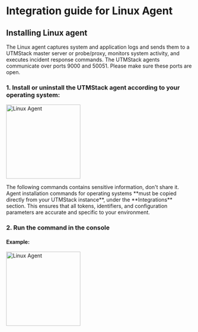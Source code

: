 # Integration guide for Linux Agent


## Installing Linux agent

<Note>
    The Linux agent captures system and application logs and sends them to a UTMStack master server or probe/proxy, monitors system activity, and executes incident response commands. The UTMStack agents communicate over ports 9000 and 50051. Please make sure these ports are open.
</Note>

### 1. Install or uninstall the UTMStack agent according to your operating system:


<img
  height="200"
  className="block rounded-xl"
  src="/assets/images/integrations/linuxagent/step1.png"
  alt="Linux Agent"
/>

<Note>
    The following commands contains sensitive information, don't share it.
</Note>

<Warning>
    Agent installation commands for operating systems **must be copied directly from your UTMStack instance**, under the **Integrations** section.  
    This ensures that all tokens, identifiers, and configuration parameters are accurate and specific to your environment.
</Warning>

### 2. Run the command in the console

#### Example:

<img
  height="200"
  className="block rounded-xl"
  src="/assets/images/integrations/linuxagent/step2.png"
  alt="Linux Agent"
/>
